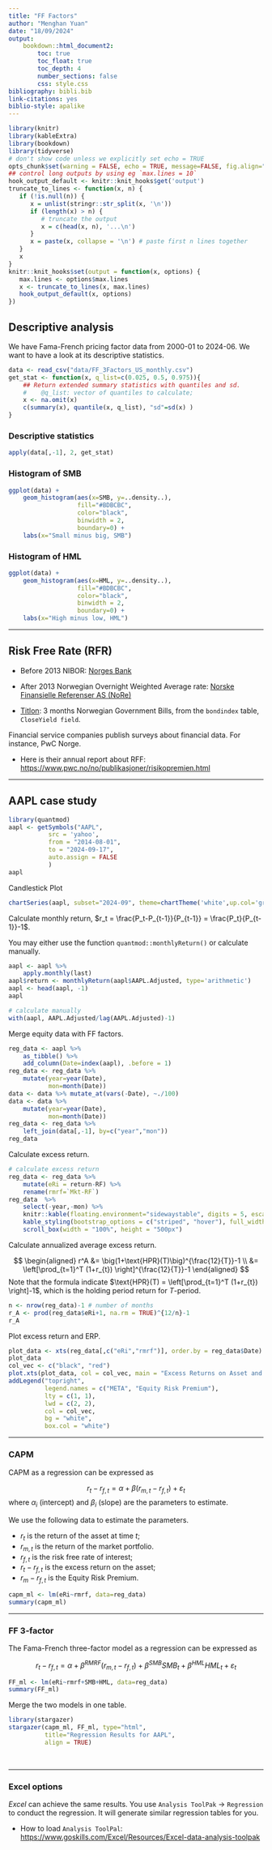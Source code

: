 ```yaml
---
title: "FF Factors"
author: "Menghan Yuan"
date: "18/09/2024"
output: 
    bookdown::html_document2:
        toc: true
        toc_float: true
        toc_depth: 4
        number_sections: false
        css: style.css
bibliography: bibli.bib
link-citations: yes
biblio-style: apalike
---
```


<style type="text/css">
.main-container {
  max-width: 100% !important;
  margin: auto;
}
</style>


```r
library(knitr)
library(kableExtra)
library(bookdown)
library(tidyverse)
# don't show code unless we explicitly set echo = TRUE
opts_chunk$set(warning = FALSE, echo = TRUE, message=FALSE, fig.align="center", fig.pos = "H")
## control long outputs by using eg `max.lines = 10`
hook_output_default <- knitr::knit_hooks$get('output')
truncate_to_lines <- function(x, n) {
   if (!is.null(n)) {
      x = unlist(stringr::str_split(x, '\n'))
      if (length(x) > n) {
         # truncate the output
         x = c(head(x, n), '...\n')
      }
      x = paste(x, collapse = '\n') # paste first n lines together
   }
   x
}
knitr::knit_hooks$set(output = function(x, options) {
   max.lines <- options$max.lines
   x <- truncate_to_lines(x, max.lines)
   hook_output_default(x, options)
})
```

## Descriptive analysis 

We have Fama-French pricing factor data from 2000-01 to 2024-06. 
We want to have a look at its descriptive statistics.

```r
data <- read_csv("data/FF_3Factors_US_monthly.csv")
get_stat <- function(x, q_list=c(0.025, 0.5, 0.975)){
    ## Return extended summary statistics with quantiles and sd.
    #    @q_list: vector of quantiles to calculate;
    x <- na.omit(x)
    c(summary(x), quantile(x, q_list), "sd"=sd(x) )
}
```


### Descriptive statistics
```r
apply(data[,-1], 2, get_stat)
```

### Histogram of SMB
```r
ggplot(data) +
    geom_histogram(aes(x=SMB, y=..density..), 
                   fill="#BDBCBC", 
                   color="black", 
                   binwidth = 2, 
                   boundary=0) +
    labs(x="Small minus big, SMB")
```

### Histogram of HML
```r
ggplot(data) +
    geom_histogram(aes(x=HML, y=..density..), 
                   fill="#BDBCBC", 
                   color="black", 
                   binwidth = 2, 
                   boundary=0) +
    labs(x="High minus low, HML")
```

___

## Risk Free Rate (RFR)

- Before 2013 NIBOR: [Norges Bank](https://www.norges-bank.no/en/topics/Statistics/Historical-monetary-statistics/)

- After 2013 Norwegian Overnight Weighted Average rate: [Norske Finansielle Referenser AS (NoRe)](https://nore-benchmarks.com)

- [Titlon](https://titlon.uit.no/tabledefs.php): 3 months Norwegian Government Bills, from the `bondindex` table, `CloseYield field`.


Financial service companies publish surveys about financial data. For instance, PwC Norge.

- Here is their annual report about RFF: <https://www.pwc.no/no/publikasjoner/risikopremien.html>

___

## AAPL case study

```r
library(quantmod)
aapl <- getSymbols("AAPL", 
           src = 'yahoo', 
           from = "2014-08-01", 
           to = "2024-09-17",   
           auto.assign = FALSE
           )
aapl
```


Candlestick Plot

```r
chartSeries(aapl, subset="2024-09", theme=chartTheme('white',up.col='green',dn.col='red'))
```

Calculate monthly return, $r_t = \frac{P_t-P_{t-1}}{P_{t-1}} = \frac{P_t}{P_{t-1}}-1$.

You may either use the function `quantmod::monthlyReturn()` or calculate manually.
```r
aapl <- aapl %>% 
    apply.monthly(last)
aapl$return <- monthlyReturn(aapl$AAPL.Adjusted, type='arithmetic')
aapl <- head(aapl, -1)
aapl
```

```r
# calculate manually
with(aapl, AAPL.Adjusted/lag(AAPL.Adjusted)-1)
```


Merge equity data with FF factors.
```r
reg_data <- aapl %>% 
    as_tibble() %>% 
    add_column(Date=index(aapl), .before = 1)
reg_data <- reg_data %>% 
    mutate(year=year(Date),
           mon=month(Date))
data <- data %>% mutate_at(vars(-Date), ~./100)
data <- data %>% 
    mutate(year=year(Date),
           mon=month(Date))
reg_data <- reg_data %>% 
    left_join(data[,-1], by=c("year","mon"))
reg_data
```

Calculate excess return.
```r
# calculate excess return
reg_data <- reg_data %>% 
    mutate(eRi = return-RF) %>% 
    rename(rmrf=`Mkt-RF`)
reg_data  %>% 
    select(-year,-mon) %>% 
    knitr::kable(floating.environment="sidewaystable", digits = 5, escape=F) %>%
    kable_styling(bootstrap_options = c("striped", "hover"), full_width = F, latex_options="scale_down") %>% 
    scroll_box(width = "100%", height = "500px")
```


Calculate annualized average excess return.

$$
\begin{aligned}
r^A &= \big(1+\text{HPR}(T)\big)^{\frac{12}{T}}-1 \\
&= \left[\prod_{t=1}^T (1+r_{t}) \right]^{\frac{12}{T}}-1
\end{aligned}
$$
Note that the formula indicate $\text{HPR}(T) = \left[\prod_{t=1}^T (1+r_{t}) \right]-1$, which is the holding period return for $T$-period.


```r
n <- nrow(reg_data)-1 # number of months
r_A <- prod(reg_data$eRi+1, na.rm = TRUE)^{12/n}-1
r_A
```

Plot excess return and ERP.
```r
plot_data <- xts(reg_data[,c("eRi","rmrf")], order.by = reg_data$Date)
plot_data
col_vec <- c("black", "red")
plot.xts(plot_data, col = col_vec, main = "Excess Returns on Asset and Market")
addLegend("topright", 
          legend.names = c("META", "Equity Risk Premium"), 
          lty = c(1, 1), 
          lwd = c(2, 2),
          col = col_vec,
          bg = "white",
          box.col = "white")
```

___

### CAPM

CAPM as a regression can be expressed as

$$
r_{t} - r_{f,t} = \alpha + \beta (r_{m,t}-r_{f,t}) + \varepsilon_{t}
$$ 
where $\alpha_i$ (intercept) and $\beta_i$ (slope) are the parameters to estimate.

We use the following data to estimate the parameters.

-   $r_t$ is the return of the asset at time $t$;
-   $r_{m,t}$ is the return of the market portfolio.
-   $r_{f,t}$ is the risk free rate of interest; 
-   $r_t-r_{f,t}$ is the excess return on the asset;
-   $r_m-r_{f,t}$ is the Equity Risk Premium.

```r
capm_ml <- lm(eRi~rmrf, data=reg_data)
summary(capm_ml)
```

___

### FF 3-factor

The Fama-French three-factor model as a regression can be expressed as

$$
r_{t} - r_{f,t} = \alpha + \beta^{RMRF} (r_{m,t}-r_{f,t}) + \beta^{SMB}SMB_t + \beta^{HML}HML_t + \varepsilon_{t}
$$ 

```r
FF_ml <- lm(eRi~rmrf+SMB+HML, data=reg_data)
summary(FF_ml)
```

Merge the two models in one table.
```r
library(stargazer)
stargazer(capm_ml, FF_ml, type="html", 
          title="Regression Results for AAPL", 
          align = TRUE)
```

&nbsp;

___

### Excel options

*Excel* can achieve the same results. You use `Analysis ToolPak` $\rightarrow$ `Regression` to conduct the regression. It will generate similar regression tables for you.

- How to load `Analysis ToolPal`: \
<https://www.goskills.com/Excel/Resources/Excel-data-analysis-toolpak>



